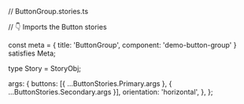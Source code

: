 // ButtonGroup.stories.ts


// 👇 Imports the Button stories

const meta = {
  title: 'ButtonGroup',
  component: 'demo-button-group'
} satisfies Meta;

type Story = StoryObj;

  args: {
    buttons: [{ ...ButtonStories.Primary.args }, { ...ButtonStories.Secondary.args }],
    orientation: 'horizontal',
  },
};
